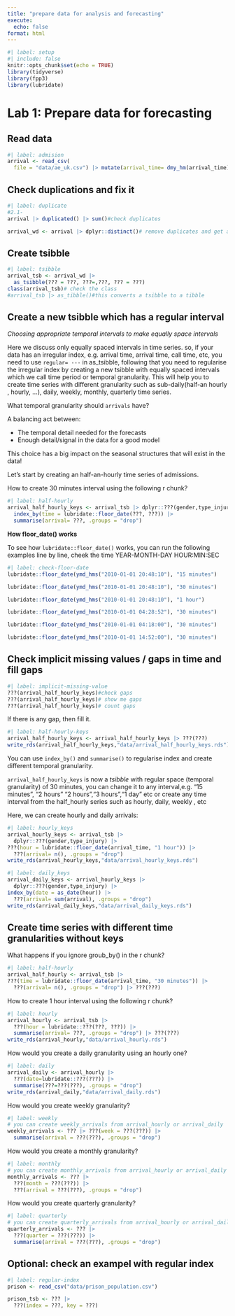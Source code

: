 ```yaml
---
title: "prepare data for analysis and forecasting"
execute:
  echo: false
format: html
---
```



```r
#| label: setup
#| include: false
knitr::opts_chunk$set(echo = TRUE)
library(tidyverse)
library(fpp3)
library(lubridate)
```

# Lab 1: Prepare data for forecasting

## Read data

```r
#| label: admision
arrival <- read_csv(
  file = "data/ae_uk.csv") |> mutate(arrival_time= dmy_hm(arrival_time))
```

## Check duplications and fix it

```r
#| label: duplicate
#2.1- 
arrival |> duplicated() |> sum()#check duplicates

arrival_wd <- arrival |> dplyr::distinct()# remove duplicates and get a distinct tibble
```

## Create tsibble

```r
#| label: tsibble
arrival_tsb <- arrival_wd |> 
  as_tsibble(??? = ???, ???=,???, ??? = ???)
class(arrival_tsb)# check the class
#arrival_tsb |> as_tibble()#this converts a tsibble to a tibble
```


## Create a new tsibble which has a regular interval

_Choosing appropriate temporal intervals to make equally space intervals_

Here we discuss only equally spaced intervals in time series. so, if your data has an irregular index, e.g. arrival time, arrival time, call time, etc, you need to use `regular= ---` in as_tsibble, following that you need to regularise the irregular index by creating a new tsibble with equally spaced intervals which we call time period or temporal granularity. This will help you to create time series with different granularity such as sub-daily(half-an hourly , hourly, ...), daily, weekly, monthly, quarterly time series.

What temporal granularity should `arrivals` have?

A balancing act between:

-   The temporal detail needed for the forecasts
-   Enough detail/signal in the data for a good model

This choice has a big impact on the seasonal structures that will exist in the data! 


Let's start by creating an half-an-hourly time series of admissions. 

How to create 30 minutes interval using the following r chunk?

```r
#| label: half-hourly
arrival_half_hourly_keys <- arrival_tsb |> dplyr::???(gender,type_injury) |> 
  index_by(time = lubridate::floor_date(???, ???)) |>
  summarise(arrival= ???, .groups = "drop")
```

**How floor_date() works**

To see how `lubridate::floor_date()` works, you can run the following examples line by line, cheek the time YEAR-MONTH-DAY HOUR:MIN:SEC

```r
#| label: check-floor-date
lubridate::floor_date(ymd_hms("2010-01-01 20:48:10"), "15 minutes")

lubridate::floor_date(ymd_hms("2010-01-01 20:48:10"), "30 minutes")

lubridate::floor_date(ymd_hms("2010-01-01 20:48:10"), "1 hour")

lubridate::floor_date(ymd_hms("2010-01-01 04:28:52"), "30 minutes")

lubridate::floor_date(ymd_hms("2010-01-01 04:18:00"), "30 minutes")

lubridate::floor_date(ymd_hms("2010-01-01 14:52:00"), "30 minutes")
```

## Check implicit missing values / gaps in time and fill gaps

```r
#| label: implicit-missing-value
???(arrival_half_hourly_keys)#check gaps
???(arrival_half_hourly_keys)# show me gaps
???(arrival_half_hourly_keys)# count gaps
```

If there is any gap, then fill it.

```r
#| label: half-hourly-keys
arrival_half_hourly_keys <- arrival_half_hourly_keys |> ???(???)
write_rds(arrival_half_hourly_keys,"data/arrival_half_hourly_keys.rds")
```

You can use `index_by()` and `summarise()` to regularise index and create different temporal granularity.

`arrival_half_hourly_keys` is now a *tsibble* with regular space (temporal granularity) of 30 minutes, you can change it to any interval,e.g. "15 minutes", "2 hours" "2 hours","3 hours","1 day" etc or create any time interval from the half_hourly series such as hourly, daily, weekly , etc

Here, we can create hourly and daily arrivals:

```r
#| label: hourly_keys
arrival_hourly_keys <- arrival_tsb |>
  dplyr::???(gender,type_injury) |> 
???(hour = lubridate::floor_date(arrival_time, "1 hour")) |>
  ???(arrival= n(), .groups = "drop") 
write_rds(arrival_hourly_keys,"data/arrival_hourly_keys.rds")
```

```r
#| label: daily_keys
arrival_daily_keys <- arrival_hourly_keys |>
  dplyr::???(gender,type_injury) |> 
index_by(date = as_date(hour)) |>
  ???(arrival= sum(arrival), .groups = "drop") 
write_rds(arrival_daily_keys,"data/arrival_daily_keys.rds")
```

## Create time series with different time granularities without keys

What happens if you ignore groub_by() in the r chunk?

```r
#| label: half-hourly
arrival_half_hourly <- arrival_tsb |>
???(time = lubridate::floor_date(arrival_time, "30 minutes")) |>
  ???(arrival= n(), .groups = "drop") |> ???(???)
```

How to create 1 hour interval using the following r chunk?

```r
#| label: hourly
arrival_hourly <- arrival_tsb |> 
  ???(hour = lubridate::???(???, ???)) |>
  summarise(arrival= ???, .groups = "drop") |> ???(???)
write_rds(arrival_hourly,"data/arrival_hourly.rds")
```

How would you create a daily granularity using an hourly one?

```r
#| label: daily
arrival_daily <- arrival_hourly |> 
  ???(date=lubridate::???(???)) |> 
  summarise(???=???(???), .groups = "drop")
write_rds(arrival_daily,"data/arrival_daily.rds")
```

How would you create weekly granularity?

```r
#| label: weekly
# you can create weekly_arrivals from arrival_hourly or arrival_daily 
weekly_arrivals <- ??? |> ???(week = ???(???)) |>
  summarise(arrival = ???(???), .groups = "drop")
```

How would you create a monthly granularity?

```r
#| label: monthly
# you can create monthly_arrivals from arrival_hourly or arrival_daily 
monthly_arrivals <- ??? |>  
  ???(month = ???(???)) |>
  ???(arrival = ???(???), .groups = "drop")
```

How would you create quarterly granularity?

```r
#| label: quarterly
# you can create quarterly_arrivals from arrival_hourly or arrival_daily 
quarterly_arrivals <- ??? |> 
  ???(quarter = ???(???)) |>
  summarise(arrival = ???(???), .groups = "drop")
```

## Optional: check an exampel with regular index

```r
#| label: regular-index
prison <- read_csv("data/prison_population.csv")

prison_tsb <- ??? |> 
  ???(index = ???, key = ???)
```
